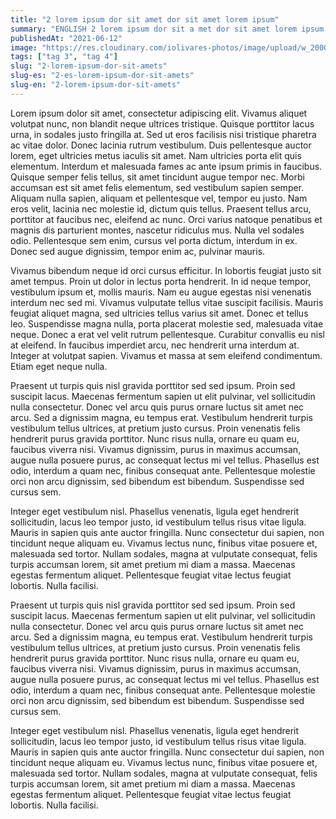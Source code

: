 ```yaml
---
title: "2 lorem ipsum dor sit amet dor sit amet lorem ipsum"
summary: "ENGLISH 2 lorem ipsum dor sit a met dor sit amet lorem ipsum dor sit amet lorem ipsum dor sit amet lorem ipsum dor sit amet lorem ipsum dor sit amet"
publishedAt: "2021-06-12"
image: "https://res.cloudinary.com/iolivares-photos/image/upload/w_2000,ar_16:9,c_fill,g_auto,e_sharpen/v1640749045/io-dot-com/articles/photo-1637393932938-b9c209e67d5c_pzda0o.jpg"
tags: ["tag 3", "tag 4"]
slug: "2-lorem-ipsum-dor-sit-amets"
slug-es: "2-es-lorem-ipsum-dor-sit-amets"
slug-en: "2-lorem-ipsum-dor-sit-amets"
---
```

Lorem ipsum dolor sit amet, consectetur adipiscing elit. Vivamus aliquet volutpat nunc, non blandit neque ultrices tristique. Quisque porttitor lacus urna, in sodales justo fringilla at. Sed ut eros facilisis nisi tristique pharetra ac vitae dolor. Donec lacinia rutrum vestibulum. Duis pellentesque auctor lorem, eget ultricies metus iaculis sit amet. Nam ultricies porta elit quis elementum. Interdum et malesuada fames ac ante ipsum primis in faucibus. Quisque semper felis tellus, sit amet tincidunt augue tempor nec. Morbi accumsan est sit amet felis elementum, sed vestibulum sapien semper. Aliquam nulla sapien, aliquam et pellentesque vel, tempor eu justo. Nam eros velit, lacinia nec molestie id, dictum quis tellus. Praesent tellus arcu, porttitor at faucibus nec, eleifend ac nunc. Orci varius natoque penatibus et magnis dis parturient montes, nascetur ridiculus mus. Nulla vel sodales odio. Pellentesque sem enim, cursus vel porta dictum, interdum in ex. Donec sed augue dignissim, tempor enim ac, pulvinar mauris.

Vivamus bibendum neque id orci cursus efficitur. In lobortis feugiat justo sit amet tempus. Proin ut dolor in lectus porta hendrerit. In id neque tempor, vestibulum ipsum et, mollis mauris. Nam eu augue egestas nisi venenatis interdum nec sed mi. Vivamus vulputate tellus vitae suscipit facilisis. Mauris feugiat aliquet magna, sed ultricies tellus varius sit amet. Donec et tellus leo. Suspendisse magna nulla, porta placerat molestie sed, malesuada vitae neque. Donec a erat vel velit rutrum pellentesque. Curabitur convallis eu nisl at eleifend. In faucibus imperdiet arcu, nec hendrerit urna interdum at. Integer at volutpat sapien. Vivamus et massa at sem eleifend condimentum. Etiam eget neque nulla.

Praesent ut turpis quis nisl gravida porttitor sed sed ipsum. Proin sed suscipit lacus. Maecenas fermentum sapien ut elit pulvinar, vel sollicitudin nulla consectetur. Donec vel arcu quis purus ornare luctus sit amet nec arcu. Sed a dignissim magna, eu tempus erat. Vestibulum hendrerit turpis vestibulum tellus ultrices, at pretium justo cursus. Proin venenatis felis hendrerit purus gravida porttitor. Nunc risus nulla, ornare eu quam eu, faucibus viverra nisi. Vivamus dignissim, purus in maximus accumsan, augue nulla posuere purus, ac consequat lectus mi vel tellus. Phasellus est odio, interdum a quam nec, finibus consequat ante. Pellentesque molestie orci non arcu dignissim, sed bibendum est bibendum. Suspendisse sed cursus sem.

Integer eget vestibulum nisl. Phasellus venenatis, ligula eget hendrerit sollicitudin, lacus leo tempor justo, id vestibulum tellus risus vitae ligula. Mauris in sapien quis ante auctor fringilla. Nunc consectetur dui sapien, non tincidunt neque aliquam eu. Vivamus lectus nunc, finibus vitae posuere et, malesuada sed tortor. Nullam sodales, magna at vulputate consequat, felis turpis accumsan lorem, sit amet pretium mi diam a massa. Maecenas egestas fermentum aliquet. Pellentesque feugiat vitae lectus feugiat lobortis. Nulla facilisi.

Praesent ut turpis quis nisl gravida porttitor sed sed ipsum. Proin sed suscipit lacus. Maecenas fermentum sapien ut elit pulvinar, vel sollicitudin nulla consectetur. Donec vel arcu quis purus ornare luctus sit amet nec arcu. Sed a dignissim magna, eu tempus erat. Vestibulum hendrerit turpis vestibulum tellus ultrices, at pretium justo cursus. Proin venenatis felis hendrerit purus gravida porttitor. Nunc risus nulla, ornare eu quam eu, faucibus viverra nisi. Vivamus dignissim, purus in maximus accumsan, augue nulla posuere purus, ac consequat lectus mi vel tellus. Phasellus est odio, interdum a quam nec, finibus consequat ante. Pellentesque molestie orci non arcu dignissim, sed bibendum est bibendum. Suspendisse sed cursus sem.

Integer eget vestibulum nisl. Phasellus venenatis, ligula eget hendrerit sollicitudin, lacus leo tempor justo, id vestibulum tellus risus vitae ligula. Mauris in sapien quis ante auctor fringilla. Nunc consectetur dui sapien, non tincidunt neque aliquam eu. Vivamus lectus nunc, finibus vitae posuere et, malesuada sed tortor. Nullam sodales, magna at vulputate consequat, felis turpis accumsan lorem, sit amet pretium mi diam a massa. Maecenas egestas fermentum aliquet. Pellentesque feugiat vitae lectus feugiat lobortis. Nulla facilisi.